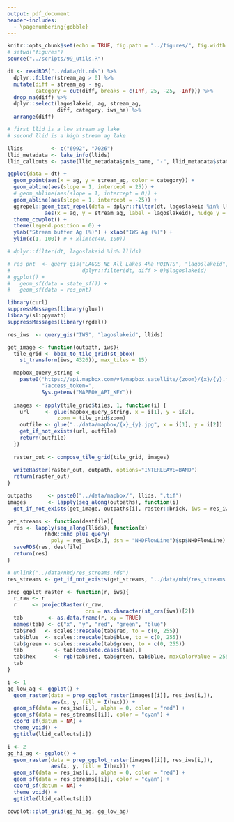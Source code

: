 ```yaml
---
output: pdf_document
header-includes: 
  - \pagenumbering{gobble}
---
```


```r
knitr::opts_chunk$set(echo = TRUE, fig.path = "../figures/", fig.width = 7, fig.height = 7)
# setwd("figures")
source("../scripts/99_utils.R")
```

```r
dt <- readRDS("../data/dt.rds") %>%
  dplyr::filter(stream_ag > 0) %>%
  mutate(diff = stream_ag - ag, 
         category = cut(diff, breaks = c(Inf, 25, -25, -Inf))) %>%
  drop_na(diff) %>%
  dplyr::select(lagoslakeid, ag, stream_ag, 
                diff, category, iws_ha) %>%
  arrange(diff)

# first llid is a low stream ag lake
# second llid is a high stream ag lake

llids         <- c("6992", "7026")
llid_metadata <- lake_info(llids)
llid_callouts <- paste(llid_metadata$gnis_name, "-", llid_metadata$state)

ggplot(data = dt) +
  geom_point(aes(x = ag, y = stream_ag, color = category)) +
  geom_abline(aes(slope = 1, intercept = 25)) +
  # geom_abline(aes(slope = 1, intercept = 0)) +
  geom_abline(aes(slope = 1, intercept = -25)) +
  ggrepel::geom_text_repel(data = dplyr::filter(dt, lagoslakeid %in% llids), 
            aes(x = ag, y = stream_ag, label = lagoslakeid), nudge_y = 8) + 
  theme_cowplot() +
  theme(legend.position = 0) +
  ylab("Stream buffer Ag (%)") + xlab("IWS Ag (%)") +
  ylim(c(1, 100)) # + xlim(c(40, 100))

# dplyr::filter(dt, lagoslakeid %in% llids)
```

```r
# res_pnt  <- query_gis("LAGOS_NE_All_Lakes_4ha_POINTS", "lagoslakeid", 
#                       dplyr::filter(dt, diff > 0)$lagoslakeid)
# ggplot() + 
#   geom_sf(data = state_sf()) +
#   geom_sf(data = res_pnt)

library(curl)
suppressMessages(library(glue))
library(slippymath)
suppressMessages(library(rgdal))

res_iws  <- query_gis("IWS", "lagoslakeid", llids)

get_image <- function(outpath, iws){
  tile_grid <- bbox_to_tile_grid(st_bbox(
    st_transform(iws, 4326)), max_tiles = 15)

  mapbox_query_string <-
    paste0("https://api.mapbox.com/v4/mapbox.satellite/{zoom}/{x}/{y}.jpg90",
           "?access_token=",
           Sys.getenv("MAPBOX_API_KEY"))
  
  images <- apply(tile_grid$tiles, 1, function(i) {
    url     <- glue(mapbox_query_string, x = i[1], y = i[2], 
                zoom = tile_grid$zoom)
    outfile <- glue("../data/mapbox/{x}_{y}.jpg", x = i[1], y = i[2])
    get_if_not_exists(url, outfile)
    return(outfile)
  })
  
  raster_out <- compose_tile_grid(tile_grid, images)
  
  writeRaster(raster_out, outpath, options="INTERLEAVE=BAND")   
  return(raster_out)
}

outpaths     <- paste0("../data/mapbox/", llids, ".tif")
images       <- lapply(seq_along(outpaths), function(i) 
  get_if_not_exists(get_image, outpaths[i], raster::brick, iws = res_iws[i,]))

get_streams <- function(destfile){
  res <- lapply(seq_along(llids), function(x) 
            nhdR::nhd_plus_query(
              poly = res_iws[x,], dsn = "NHDFlowLine")$sp$NHDFlowLine)
  saveRDS(res, destfile)
  return(res)
}

# unlink("../data/nhd/res_streams.rds")
res_streams <- get_if_not_exists(get_streams, "../data/nhd/res_streams.rds")

prep_ggplot_raster <- function(r, iws){
  r_raw <- r
  r     <- projectRaster(r_raw, 
                         crs = as.character(st_crs(iws))[2])
  tab        <- as.data.frame(r, xy = TRUE)
  names(tab) <- c("x", "y", "red", "green", "blue")
  tab$red   <- scales::rescale(tab$red, to = c(0, 255))
  tab$blue  <- scales::rescale(tab$blue, to = c(0, 255))
  tab$green <- scales::rescale(tab$green, to = c(0, 255))
  tab          <- tab[complete.cases(tab),]
  tab$hex      <- rgb(tab$red, tab$green, tab$blue, maxColorValue = 255)
  tab
}

i <- 1
gg_low_ag <- ggplot() + 
  geom_raster(data = prep_ggplot_raster(images[[i]], res_iws[i,]), 
              aes(x, y, fill = I(hex))) +
  geom_sf(data = res_iws[i,], alpha = 0, color = "red") +
  geom_sf(data = res_streams[[i]], color = "cyan") +
  coord_sf(datum = NA) +
  theme_void() +
  ggtitle(llid_callouts[i])

i <- 2
gg_hi_ag <- ggplot() + 
  geom_raster(data = prep_ggplot_raster(images[[i]], res_iws[i,]), 
              aes(x, y, fill = I(hex))) +
  geom_sf(data = res_iws[i,], alpha = 0, color = "red") +
  geom_sf(data = res_streams[[i]], color = "cyan") +
  coord_sf(datum = NA) +
  theme_void() +
  ggtitle(llid_callouts[i])

cowplot::plot_grid(gg_hi_ag, gg_low_ag)
```
